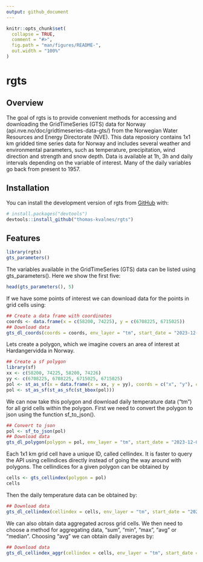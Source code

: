 ```yaml
---
output: github_document
---
```


<!-- README.md is generated from README.Rmd. Please edit that file -->

```r
knitr::opts_chunk$set(
  collapse = TRUE,
  comment = "#>",
  fig.path = "man/figures/README-",
  out.width = "100%"
)
```

# rgts

<!-- badges: start -->
<!-- badges: end -->

## Overview

The goal of rgts is to provide convenient methods for accessing and downloading the GridTimeSeries (GTS) data for Norway (api.nve.no/doc/gridtimeseries-data-gts/) from the Norwegian Water Resources and Energy Directorate (NVE). This data reposiory contains 1x1 km gridded time series data for Norway and includes several weather and environmental parameters, such as temperature, precipitation, wind direction and strength and snow depth. Data is available at 1h, 3h and daily intervals depending on the variable of interest. Many of the daily variables go back from present to 1957.

## Installation

You can install the development version of rgts from [GitHub](https://github.com/) with:

``` r
# install.packages("devtools")
devtools::install_github("thomas-kvalnes/rgts")
```

## Features

```r
library(rgts)
gts_parameters()
```

The variables available in the GridTimeSeries (GTS) data can be listed using gts_parameters(). Here we show the first five:

```r
head(gts_parameters(), 5)
```

If we have some points of interest we can download data for the points in grid cells using:

```r
## Create a data frame with coordinates
coords <- data.frame(x = c(58200, 74225), y = c(6708225, 6715025))
## Download data
gts_dl_coords(coords = coords, env_layer = "tm", start_date = "2023-12-01", end_date = "2023-12-02")

```

Lets create a polygon, which we imagine covers an area of interest at Hardangervidda in Norway.

```r
## Create a sf polygon
library(sf)
xx <- c(58200, 74225, 58200, 74226)
yy <- c(6708225, 6708225, 6715025, 6715025)
pol <- st_as_sf(x = data.frame(x = xx, y = yy), coords = c("x", "y"), crs = 25833)
pol <- st_as_sf(st_as_sfc(st_bbox(pol)))
```

We can now take this polygon and download daily temperature data ("tm") for all grid cells within the polygon. First we need to convert the polygon to json using the function sf_to_json().

```r
## Convert to json
pol <- sf_to_json(pol)
## Download data
gts_dl_polygon(polygon = pol, env_layer = "tm", start_date = "2023-12-01", end_date = "2023-12-01")
```

Each 1x1 km grid cell have a unique ID, called cellindex. It is faster to query the API using cellindices directly instead of going the way around with polygons. The cellindices for a given polygon can be obtained by

```r
cells <- gts_cellindex(polygon = pol)
cells
```

Then the daily temperature data can be obtained by:

```r
## Download data
gts_dl_cellindex(cellindex = cells, env_layer = "tm", start_date = "2023-12-01", end_date = "2023-12-01")
```

We can also obtain data aggregated across grid cells. We then need to choose a method for aggregating data, "sum", "min", "max", "avg" or "median". Choosing "avg" we can obtain daily averages by:

```r
## Download data
gts_dl_cellindex_aggr(cellindex = cells, env_layer = "tm", start_date = "2023-12-01", end_date = "2023-12-10", method = "avg")
```
